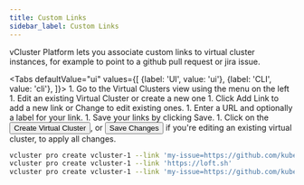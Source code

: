 ```yaml
---
title: Custom Links
sidebar_label: Custom Links
---
```



vCluster Platform lets you associate custom links to virtual cluster instances, for example to point to a github pull request or jira issue.

<Tabs
    defaultValue="ui"
    values={[
        {label: 'UI', value: 'ui'},
        {label: 'CLI', value: 'cli'},
    ]}>
    <TabItem value="ui">
    1. Go to the <NavStep>Virtual Clusters</NavStep> view using the menu on the left
    1. Edit an existing Virtual Cluster or create a new one
    1. Click <Label>Add Link</Label> to add a new link or <Label>Change</Label> to edit existing ones.
    1. Enter a URL and optionally a label for your link.
    1. Save your links by clicking <Label>Save</Label>.
    1. Click on the <Button>Create Virtual Cluster</Button>, or <Button>Save Changes</Button> if you're editing an existing virtual cluster, to apply all changes.
    </TabItem>
<TabItem value="cli">

```bash
vcluster pro create vcluster-1 --link 'my-issue=https://github.com/kubernetes/kubernetes/pull/1234'
vcluster pro create vcluster-1 --link 'https://loft.sh'
vcluster pro create vcluster-1 --link 'my-issue=https://github.com/kubernetes/kubernetes/pull/1234,documentation=https://example.com/docs'
```

</TabItem>
</Tabs>
